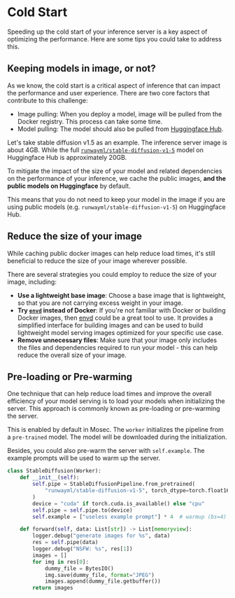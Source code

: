 # Cold Start

Speeding up the cold start of your inference server is a key aspect of optimizing the performance. Here are some tips you could take to address this.

## Keeping models in image, or not?

As we know, the cold start is a critical aspect of inference that can impact the performance and user experience. There are two core factors that contribute to this challenge:

- Image pulling: When you deploy a model, image will be pulled from the Docker registry. This process can take some time.
- Model pulling: The model should also be pulled from [Huggingface Hub](https://huggingface.co/).

Let's take stable diffusion v1.5 as an example. The inference server image is about 4GB. While the full [`runwayml/stable-diffusion-v1-5`](https://huggingface.co/runwayml/stable-diffusion-v1-5/tree/main) model on Huggingface Hub is approximately 20GB.

To mitigate the impact of the size of your model and related dependencies on the performance of your inference, we cache the public images, **and the public models on Huggingface** by default.

This means that you do not need to keep your model in the image if you are using public models (e.g. `runwayml/stable-diffusion-v1-5`) on Huggingface Hub.

## Reduce the size of your image

While caching public docker images can help reduce load times, it's still beneficial to reduce the size of your image wherever possible.

There are several strategies you could employ to reduce the size of your image, including:

- **Use a lightweight base image**: Choose a base image that is lightweight, so that you are not carrying excess weight in your image.
- **Try [`envd`](https://envd.tensorchord.ai/guide/getting-started.html) instead of Docker**: If you're not familiar with Docker or building Docker images, then [envd](https://envd.tensorchord.ai/guide/getting-started.html) could be a great tool to use. It provides a simplified interface for building images and can be used to build lightweight model serving images optimized for your specific use case.
- **Remove unnecessary files**: Make sure that your image only includes the files and dependencies required to run your model - this can help reduce the overall size of your image.

## Pre-loading or Pre-warming

One technique that can help reduce load times and improve the overall efficiency of your model serving is to load your models when initializing the server. This approach is commonly known as pre-loading or pre-warming the server.

This is enabled by default in Mosec. The `worker` initializes the pipeline from a `pre-trained` model. The model will be downloaded during the initialization.

Besides, you could also pre-warm the server with `self.example`. The example prompts will be used to warm up the server.

```python copy
class StableDiffusion(Worker):
    def __init__(self):
        self.pipe = StableDiffusionPipeline.from_pretrained(
            "runwayml/stable-diffusion-v1-5", torch_dtype=torch.float16
        )
        device = "cuda" if torch.cuda.is_available() else "cpu"
        self.pipe = self.pipe.to(device)
        self.example = ["useless example prompt"] * 4  # warmup (bs=4)

    def forward(self, data: List[str]) -> List[memoryview]:
        logger.debug("generate images for %s", data)
        res = self.pipe(data)
        logger.debug("NSFW: %s", res[1])
        images = []
        for img in res[0]:
            dummy_file = BytesIO()
            img.save(dummy_file, format="JPEG")
            images.append(dummy_file.getbuffer())
        return images
```
